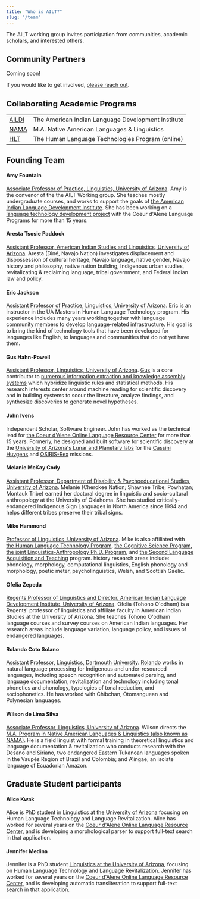 ```yaml
---
title: "Who is AILT?"
slug: "/team"
---
```


The AILT working group invites participation from communities, academic scholars, and interested others.

## Community Partners

Coming soon!

If you would like to get involved, [please reach out](mailto:avf@arizona.edu).

## Collaborating Academic Programs

|                |                    |
|----------------|--------------------|
| [AILDI](https://aildi.arizona.edu)  |  The American Indian Language Development Institute |
| [NAMA](https://linguistics.arizona.edu/ma-native-american-languages-linguistics)  |  M.A. Native American Languages & Linguistics |
| [HLT](https://linguistics.arizona.edu/ms-hlt) | The Human Language Technologies Program (online) |

## Founding Team

#### Amy Fountain
[Associate Professor of Practice, Linguistics, University of Arizona](https://linguistics.arizona.edu/person/amy-fountain).  Amy is the convenor of the the AILT Working group.  She teaches mostly undergraduate courses, and works to support the goals of [the American Indian Language Development Institute](https://aildi.arizona.edu).  She has been working on a [language technology development project](https://thecolrc.org) with the Coeur d'Alene Language Programs for more than 15 years.

#### Aresta Tsosie Paddock
[Assistant Professor, American Indian Studies and Linguistics, University of Arizona](https://naair.arizona.edu/person/aresta-tsosie-paddock). Aresta (Diné, Navajo Nation) investigates displacement and dispossession of cultural heritage, Navajo language, native gender, Navajo history and philosophy, native nation building, Indigenous urban studies, revitalizating & reclaiming language, tribal government, and Federal Indian law and policy.

#### Eric Jackson
[Assistant Professor of Practice, Linguistics, University of Arizona](https://linguistics.arizona.edu/person/eric-jackson). Eric is an instructor in the UA Masters in Human Language Technology program. His experience includes many years working together with language community members to develop language-related infrastructure. His goal is to bring the kind of technology tools that have been developed for languages like English, to languages and communities that do not yet have them. 

#### Gus Hahn-Powell
[Assistant Professor, Linguistics, University of Arizona](https://linguistics.arizona.edu/person/gus-hahn-powell). [Gus](https://parsertongue.org/about) is a core contributor to [numerous information extraction and knowledge assembly systems](https://kiglobalhealth.org/tools/influence-search/) which hybridize linguistic rules and statistical methods.  His research interests center around machine reading for scientific discovery and in building systems to scour the literature, analyze findings, and synthesize discoveries to generate novel hypotheses. 

#### John Ivens
Independent Scholar, Software Engineer.  John has worked as the technical lead for [the Coeur d'Alene Online Language Resource Center](https://thecolrc.org) for more than 15 years.  Formerly, he designed and built software for scientific discovery at the [University of Arizona's Lunar and Planetary labs](https://www.lpl.arizona.edu/) for the [Cassini Huygens](https://science.nasa.gov/mission/cassini/) and [OSIRIS-Rex](https://science.nasa.gov/mission/osiris-rex/) missions. 

#### Melanie McKay Cody
[Assistant Professor, Department of Disability & Psychoeducational Studies, University of Arizona](https://naair.arizona.edu/person/melanie-mckay-cody). Melanie (Cherokee Nation; Shawnee Tribe; Powhatan; Montauk Tribe) earned her doctoral degree in linguistic and socio-cultural anthropology at the University of Oklahoma. She has studied critically-endangered Indigenous Sign Languages in North America since 1994 and helps different tribes preserve their tribal signs. 

#### Mike Hammond
[Professor of Linguistics, University of Arizona](https://hammondm.github.io/). Mike is also affiliated with [the Human Language Technology Program](https://linguistics.arizona.edu/ms-hlt), [the Cognitive Science Program](https://cogsci.arizona.edu/), [the joint Linguistics-Anthropology Ph.D. Program](https://linguistics.arizona.edu/joint-phd-anli), and [the Second Language Acquisition and Teaching](https://slat.arizona.edu/) program. history research areas include: phonology, morphology, computational linguistics, English phonology and morphology, poetic meter, psycholinguistics, Welsh, and Scottish Gaelic.

#### Ofelia Zepeda
[Regents Professor of Linguistics and Director, American Indian Language Development Institute, University of Arizona](https://aildi.arizona.edu/person/ofelia-zepeda). Ofelia (Tohono O'odham) is a Regents' professor of linguistics and affiliate faculty in American Indian Studies at the University of Arizona. She teaches Tohono O'odham language courses and survey courses on American Indian languages. Her research areas include language variation, language policy, and issues of endangered languages. 

#### Rolando Coto Solano
[Assistant Professor, Linguistics, Dartmouth University](https://linguistics.dartmouth.edu/people/rolando-coto-solano).  [Rolando](https://www.rolandocoto.com/) works in natural language processing for Indigenous and under-resourced languages, including speech recognition and automated parsing, and language documentation, revitalization and technology including tonal phonetics and phonology, typologies of tonal reduction, and sociophonetics. He has worked with Chibchan, Otomanguean and Polynesian languages. 

#### Wilson de Lima Silva
[Associate Professor, Linguistics, University of Arizona](https://linguistics.arizona.edu/person/wilson-de-lima-silva). Wilson directs the [M.A. Program in Native American Languages & Linguistics (also known as NAMA)](https://linguistics.arizona.edu/ma-native-american-languages-linguistics). He is a field linguist with formal training in theoretical linguistics and language documentation & revitalization who conducts research with the Desano and Siriano, two endangered Eastern Tukanoan languages spoken in the Vaupés Region of Brazil and Colombia; and A'ingae, an isolate language of Ecuadorian Amazon. 

## Graduate Student participants

#### Alice Kwak
Alice is PhD student in [Linguistics at the University of Arizona](https://linguistics.arizona.edu) focusing on Human Language Technology and Language Revitalization. Alice has worked for several years on the [Coeur d'Alene Online Language Resource Center](https://thecolrc.org), and is developing a morphological parser to support full-text search in that application.

#### Jennifer Medina
Jennifer is a PhD student [Linguistics at the University of Arizona](https://linguistics.arizona.edu), focusing on Human Language Technology and Language Revitalization.  Jennifer has worked for several years on the [Coeur d'Alene Online Language Resource Center](https://thecolrc.org), and is developing automatic transliteration to support full-text search in that application.

